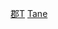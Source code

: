 {{Navbox
|name = 多禰國的郡
|state = {{{state|autocollaps}}}
|titlestyle = background:#efefef;
|title = [[多禰國]]的郡
|imageleft =
|image =
|bodysyle = background:#f9f9f9;
|groupstyle = background:#efefef;vertical-align:top;padding:0.125em 0.25em;
|liststyle = width:auto;
|oddstyle = background:#fcfcfc;
|evenstyle =
|list1 = [[能滿郡]] &#124; [[益救郡]] &#124; [[熊毛郡 (鹿兒島縣)|熊毛郡]] &#124; [[馭謨郡]]
}}<noinclude>
[[Category:多禰國|郡T]]
[[Category:日本令制國行政區劃模板|Tane ]]
</noinclude>